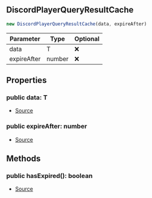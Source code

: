 ## DiscordPlayerQueryResultCache


```typescript
new DiscordPlayerQueryResultCache(data, expireAfter)
```
| Parameter | Type | Optional |
| ----------- | ----------- | ----------- |
| data | T | ❌ |
| expireAfter | number | ❌ |


## Properties
### public data: T
- [Source](https://github.com/Androz2091/discord-player/blob/62d0fce/packages/discord-player/src/utils/QueryCache.ts#L74)
### public expireAfter: number
- [Source](https://github.com/Androz2091/discord-player/blob/62d0fce/packages/discord-player/src/utils/QueryCache.ts#L73)

## Methods
### public hasExpired(): boolean
- [Source](https://github.com/Androz2091/discord-player/blob/62d0fce/packages/discord-player/src/utils/QueryCache.ts#L80)